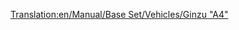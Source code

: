 [[Translation:en/Manual/Base Set/Vehicles/Ginzu "A4"]]
{{pl/pociągi|Image=[[File:en/Ginzua4.png]]
|Cost=£22,265 ($44.530)
|Speed=128 km/h (80 mph)
|Weight=162 t
|Power=1,200 hp (895 kW)
|Annual=£2,296 ($4.592)
|Designed=1935
|Lifespan=20
|Capacity=N/A
|Description=Najpopularniejszy pociąg parowy, dopóki pociągi z silnikiem Diesla nie będą dostępne. Ginzu jest dostępny od samego początku (jeśli zaczniesz od około 1945 r.) I jest najszybszy spośród wszystkich dostępnych silników parowych. Później staje się dostępny [[pl/Manual/Base Set/Vehicles/SH "8P"|SH "8P"]] .
|Real-life=To jest przemianowana wersja lokomotywy [https://www.wikipedia.org/wiki/LNER Class A4 British Gresley A4] . Brytyjska lokomotywa Gresley A4 o nazwie "Mallard" , jest najszybszym rekordzistą lokomotywy parowej o prędkości 126 mil/h <small>''(mph)''</small> (202,8 km/h).<br/>
Aby uzyskać więcej informacji, zobacz http://www.lner.info/locos/A/a4.shtml.
}}